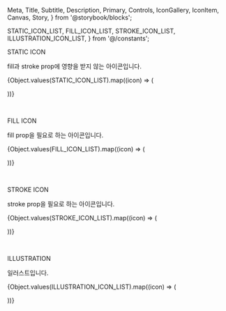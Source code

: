   Meta,
  Title,
  Subtitle,
  Description,
  Primary,
  Controls,
  IconGallery,
  IconItem,
  Canvas,
  Story,
} from '@storybook/blocks';

  STATIC_ICON_LIST,
  FILL_ICON_LIST,
  STROKE_ICON_LIST,
  ILLUSTRATION_ICON_LIST,
} from '@/constants';

<Meta of={IconStories} />

<Title>Icon</Title>

<Subtitle>STATIC ICON</Subtitle>
<p>
  <span style={{ color: '#00368E', fontWeight: 'bold' }}>fill</span>과
  <span style={{ color: '#00368E', fontWeight: 'bold' }}>stroke</span>
  prop에 영향을 받지 않는 아이콘입니다.
</p>

<IconGallery>
  {Object.values(STATIC_ICON_LIST).map((icon) => (
    <IconItem name={icon} style={{ backgroundColor: '#333' }}>
        <Icon id={icon} />
    </IconItem>

))}

</IconGallery>
<br/>

<Subtitle>FILL ICON</Subtitle>
<p>
  <span style={{ color: '#00368E', fontWeight: 'bold' }}>fill</span> prop을
  필요로 하는 아이콘입니다.
</p>

<IconGallery>
  {Object.values(FILL_ICON_LIST).map((icon) => (
    <IconItem name={icon} style={{ backgroundColor: '#333' }}>
        <Icon id={icon} />
    </IconItem>

))}

</IconGallery>
<br/>

<Subtitle>STROKE ICON</Subtitle>
<p>
  <span style={{ color: '#00368E', fontWeight: 'bold' }}>stroke</span> prop을
  필요로 하는 아이콘입니다.
</p>

<IconGallery>
  {Object.values(STROKE_ICON_LIST).map((icon) => (
    <IconItem name={icon} style={{ backgroundColor: '#333' }}>
        <Icon id={icon} />
    </IconItem>

))}

</IconGallery>
<br/>

<Subtitle>ILLUSTRATION</Subtitle>
<p>일러스트입니다.</p>

<IconGallery>
  {Object.values(ILLUSTRATION_ICON_LIST).map((icon) => (
    <IconItem name={icon} style={{ backgroundColor: '#333' }}>
        <Icon id={icon} />
    </IconItem>

))}

</IconGallery>
